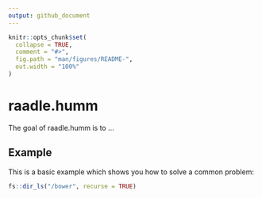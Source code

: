 ```yaml
---
output: github_document
---
```


<!-- README.md is generated from README.Rmd. Please edit that file -->

```r
knitr::opts_chunk$set(
  collapse = TRUE,
  comment = "#>",
  fig.path = "man/figures/README-",
  out.width = "100%"
)
```

# raadle.humm

<!-- badges: start -->
<!-- badges: end -->

The goal of raadle.humm is to ...


## Example

This is a basic example which shows you how to solve a common problem:

```r
fs::dir_ls("/bower", recurse = TRUE)
```
